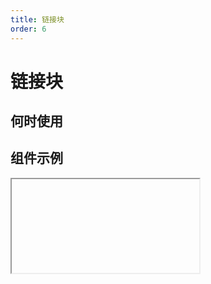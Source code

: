 ```yaml
---
title: 链接块
order: 6
---
```


# 链接块

## 何时使用

## 组件示例

<Iframe url="https://www.aliwork.com/developer/link-bolck-v2?isRenderNav=false" />

## 组件属性

| 属性名 |  属性 code  | 类型 | 数据示例  | 动态属性 | 备注 |
| :------ | :------ | :------ | :------ | :----- | :----- |
| 链接类型 | type | string | ’page‘ | 否 |  |
| 链接地址 | url | string | ’‘ | 否 |  |
| 新开页面 | isBlank | boolean | false | 否 |  |
| 携带参数 | params | object | false | 否 | url 查询参数 |


<AttrTable dataSource={[
{
  attr: '链接类型', 
  code: 'type', 
  type: 'String', 
  demo: '’page‘', 
  dafault:'', 
  desc: ''
}, 
{
  attr: '链接地址', 
  code: 'url', 
  type: 'String', 
  demo: '', 
  dafault:'', 
  desc: ''
}, 
{
  attr: '新开页面', 
  code: 'isBlank', 
  type: 'boolean', 
  demo: 'false', 
  dafault:'', 
  desc: ''
}, 
{
  attr: '携带参数', 
  code: 'params', 
  type: 'object', 
  demo: 'false', 
  dafault:'', 
  desc: 'url 查询参数'
}, 
]}
/>